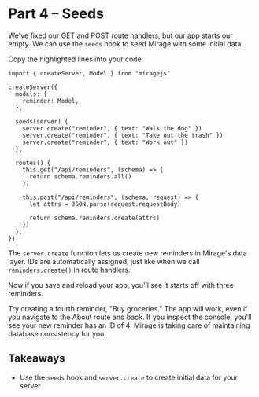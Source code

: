 # Part 4 – Seeds

We've fixed our GET and POST route handlers, but our app starts our empty. We can use the `seeds` hook to seed Mirage with some initial data.

Copy the highlighted lines into your code:

```js{8-12}
import { createServer, Model } from "miragejs"

createServer({
  models: {
    reminder: Model,
  },

  seeds(server) {
    server.create("reminder", { text: "Walk the dog" })
    server.create("reminder", { text: "Take out the trash" })
    server.create("reminder", { text: "Work out" })
  },

  routes() {
    this.get("/api/reminders", (schema) => {
      return schema.reminders.all()
    })

    this.post("/api/reminders", (schema, request) => {
      let attrs = JSON.parse(request.requestBody)

      return schema.reminders.create(attrs)
    })
  },
})
```

The `server.create` function lets us create new reminders in Mirage's data layer. IDs are automatically assigned, just like when we call `reminders.create()` in route handlers.

Now if you save and reload your app, you'll see it starts off with three reminders.

Try creating a fourth reminder, "Buy groceries." The app will work, even if you navigate to the About route and back. If you inspect the console, you'll see your new reminder has an ID of 4. Mirage is taking care of maintaining database consistency for you.

## Takeaways

- Use the `seeds` hook and `server.create` to create initial data for your server
